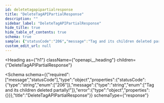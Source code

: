 ```yaml
---
id: deletetagapipartialresponse
title: "DeleteTagAPIPartialResponse"
description: ""
sidebar_label: "DeleteTagAPIPartialResponse"
hide_title: true
hide_table_of_contents: true
schema: true
sample: {"statusCode":"206","message":"Tag and its children deleted partally!","error":{}}
custom_edit_url: null
---
```



<Heading
  as={"h1"}
  className={"openapi__heading"}
  children={"DeleteTagAPIPartialResponse"}
>
</Heading>





<Schema
  schema={{"required":["message","statusCode"],"type":"object","properties":{"statusCode":{"type":"string","enum":["206"]},"message":{"type":"string","enum":["Tag and its children deleted partally!"]},"error":{"type":"object","properties":{}}},"title":"DeleteTagAPIPartialResponse"}}
  schemaType={"response"}
>
  
</Schema>
            